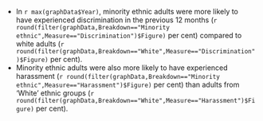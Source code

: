 
* In `r max(graphData$Year)`, minority ethnic adults were more likely to have experienced discrimination in the previous 12 months (`r round(filter(graphData,Breakdown=="Minority ethnic",Measure=="Discrimination")$Figure)` per cent) compared to white adults (`r round(filter(graphData,Breakdown=="White",Measure=="Discrimination")$Figure)` per cent).
* Minority ethnic adults were also more likely to have experienced harassment (`r round(filter(graphData,Breakdown=="Minority ethnic",Measure=="Harassment")$Figure)` per cent) than adults from 'White' ethnic groups (`r round(filter(graphData,Breakdown=="White",Measure=="Harassment")$Figure)` per cent).
